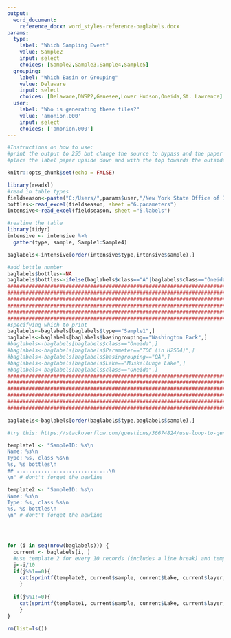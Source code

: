 ```yaml
---
output: 
  word_document:
    reference_docx: word_styles-reference-baglabels.docx
params:
  type: 
    label: "Which Sampling Event"
    value: Sample2
    input: select
    choices: [Sample2,Sample3,Sample4,Sample5]
  grouping:
    label: "Which Basin or Grouping"
    value: Delaware
    input: select
    choices: [Delaware,DWSP2,Genesee,Lower Hudson,Oneida,St. Lawrence]
  user:
    label: "Who is generating these files?"
    value: 'amonion.000'
    input: select
    choices: ['amonion.000']
---
```


```r

#Instructions on how to use:
#print the output to 255 but change the source to bypass and the paper to thick2
#place the label paper upside down and with the top towards the outside

knitr::opts_chunk$set(echo = FALSE)
```

```r
library(readxl)
#read in table types
fieldseason<-paste("C:/Users/",params$user,"/New York State Office of Information Technology Services/LMAS - LCI/LCI.Field.Season.xlsx",sep="")
bottles<-read_excel(fieldseason, sheet ="6.parameters")
intensive<-read_excel(fieldseason, sheet ="5.labels")

#realine the table
library(tidyr)
intensive <- intensive %>% 
  gather(type, sample, Sample1:Sample4)

baglabels<-intensive[order(intensive$type,intensive$sample),]

#add bottle number
baglabels$bottles<-NA
baglabels$bottles<-ifelse(baglabels$class=="A"|baglabels$class=="Oneida",ifelse(baglabels$layer=="epi",9,7),ifelse(baglabels$layer=="epi",8,7))
#####################################################################################################################
#####################################################################################################################
#####################################################################################################################
#####################################################################################################################
#####################################################################################################################
#####################################################################################################################
#specifying which to print
baglabels<-baglabels[baglabels$type=="Sample1",]
baglabels<-baglabels[baglabels$basingrouping=="Washington Park",]
#baglabels<-baglabels[baglabels$class=="Oneida",]
#baglabels<-baglabels[baglabels$Parameter=="TOC (in H2SO4)",]
#baglabels<-baglabels[baglabels$basingrouping=="QA",]
#baglabels<-baglabels[baglabels$Lake=="Muskellunge Lake",]
#baglabels<-baglabels[baglabels$class=="Oneida",]
#####################################################################################################################
#####################################################################################################################
#####################################################################################################################
#####################################################################################################################
#####################################################################################################################
#####################################################################################################################

baglabels<-baglabels[order(baglabels$type,baglabels$sample),]
```


```r
#try this: https://stackoverflow.com/questions/36674824/use-loop-to-generate-section-of-text-in-rmarkdown

template1 <- "SampleID: %s\n
Name: %s\n
Type: %s, class %s\n
%s, %s bottles\n
## ..............................\n
\n" # dont't forget the newline

template2 <- "SampleID: %s\n
Name: %s\n
Type: %s, class %s\n
%s, %s bottles\n
\n" # dont't forget the newline




for (i in seq(nrow(baglabels))) {
  current <- baglabels[i, ]
  #use template 2 for every 10 records (includes a line break) and template 1 for all others
  j<-i/10
  if(j%%1==0){
    cat(sprintf(template2, current$sample, current$Lake, current$layer,current$class,current$type,current$bottles))
    }
  
  if(j%%1!=0){
    cat(sprintf(template1, current$sample, current$Lake, current$layer,current$class,current$type,current$bottles))
    }
}

rm(list=ls())
```
